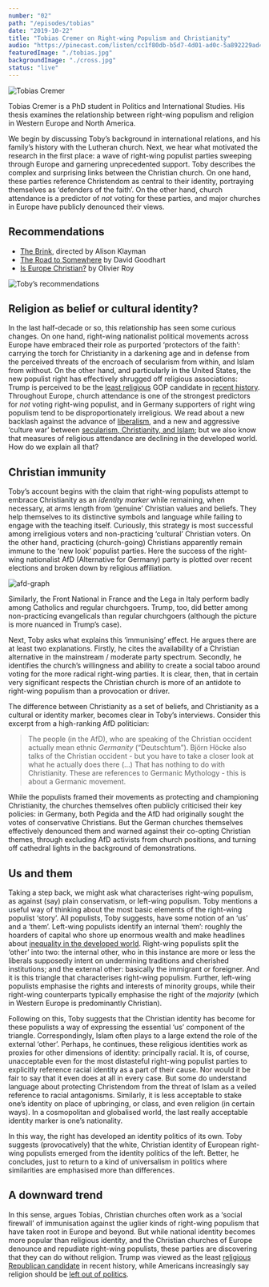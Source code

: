 ```yaml
---
number: "02"
path: "/episodes/tobias"
date: "2019-10-22"
title: "Tobias Cremer on Right-wing Populism and Christianity"
audio: "https://pinecast.com/listen/cc1f80db-b5d7-4d01-ad0c-5a892229ad4c.mp3"
featuredImage: "./tobias.jpg"
backgroundImage: "./cross.jpg"
status: "live"
---
```


![Tobias Cremer](tobias.jpg)

Tobias Cremer is a PhD student in Politics and International Studies. His thesis examines the relationship between right-wing populism and religion in Western Europe and North America.

We begin by discussing Toby’s background in international relations, and his family’s history with the Lutheran church. Next, we hear what motivated the research in the first place: a wave of right-wing populist parties sweeping through Europe and garnering unprecedented support. Toby describes the complex and surprising links between the Christian church. On one hand, these parties reference Christendom as central to their identity, portraying themselves as ‘defenders of the faith’. On the other hand, church attendance is a predictor of *not* voting for these parties, and major churches in Europe have publicly denounced their views. 

## Recommendations

- [The Brink](https://letterboxd.com/film/the-brink-2019/), directed by Alison Klayman
- [The Road to Somewhere](https://www.goodreads.com/en/book/show/32446555) by David Goodhart
- [Is Europe Christian?](https://www.goodreads.com/book/show/48715693) by Olivier Roy

![Toby’s recommendations](book-choices.jpg)

## Religion as belief or cultural identity?

In the last half-decade or so, this relationship has seen some curious changes. On one hand, right-wing nationalist political movements across Europe have embraced their role as purported ‘protectors of the faith’: carrying the torch for Christianity in a darkening age and in defense from the perceived threats of the encroach of secularism from within, and Islam from without. On the other hand, and particularly in the United States, the new populist right has effectively shrugged off religious associations: Trump is perceived to be the [least religious](https://time.com/4194738/poll-religious-voters-embrace-donald-trump-even-if-he-lacks-faith/) GOP candidate in [recent history](https://www.pewresearch.org/fact-tank/2016/01/27/key-findings-faith-and-politics-in-2016-presidential-race/). Throughout Europe, church attendance is one of the strongest predictors for *not* voting right-wing populist, and in Germany supporters of right wing populism tend to be disproportionately irreligious. We read about a new backlash against the advance of [liberalism](https://www.cambridge.org/core/journals/perspectives-on-politics/article/trump-and-the-populist-authoritarian-parties-the-silent-revolution-in-reverse/FE06E514F88A13C8DBFD41984D12D88D), and a new and aggressive ‘culture war’ between [secularism, Christianity, and Islam](https://www.goodreads.com/book/show/15893689); but we also know that measures of religious attendance are declining in the developed world. How do we explain all that?

## Christian immunity

Toby’s account begins with the claim that right-wing populists attempt to embrace Christianity as an *identity marker* while remaining, when necessary, at arms length from ‘genuine’ Christian values and beliefs. They help themselves to its distinctive symbols and language while failing to engage with the teaching itself. Curiously, this strategy is most successful among irreligious voters and non-practicing ‘cultural’ Christian voters. On the other hand, practicing (church-going) Christians apparently remain immune to the ‘new look’ populist parties. Here the success of the right-wing nationalist AfD (Alternative for Germany) party is plotted over recent elections and broken down by religious affiliation.

![afd-graph](afd-graph.png)

Similarly, the Front National in France and the Lega in Italy perform badly among Catholics and regular churchgoers. Trump, too, did better among non-practicing evangelicals than regular churchgoers (although the picture is more nuanced in Trump’s case).

Next, Toby asks what explains this ‘immunising’ effect. He argues there are at least two explanations. Firstly, he cites the availability of a Christian alternative in the mainstream / moderate party spectrum. Secondly, he identifies the church’s willingness and ability to create a social taboo around voting for the more radical right-wing parties.  It is clear, then, that in certain very significant respects the Christian church is more of an antidote to right-wing populism than a provocation or driver.

The difference between Christianity as a set of beliefs, and Christianity as a cultural or identity marker, becomes clear in Toby’s interviews. Consider this excerpt from a high-ranking AfD politician:

> The people (in the AfD), who are speaking of the Christian occident actually mean ethnic *Germanity* (“Deutschtum”). Björn Höcke also talks of the Christian occident - but you have to take a closer look at what he actually does there (...) That has nothing to do with Christianity. These are references to Germanic Mythology - this is about a Germanic movement.

While the populists framed their movements as protecting and championing Christianity, the churches themselves often publicly criticised their key policies: in Germany, both Pegida and the AfD had originally sought the votes of conservative Christians. But the German churches themselves effectively denounced them and warned against their co-opting Christian themes, through excluding AfD activists from church positions, and turning off cathedral lights in the background of demonstrations.

## Us and them

Taking a step back, we might ask what characterises right-wing populism, as against (say) plain conservatism, or left-wing populism. Toby mentions a useful way of thinking about the most basic elements of the right-wing populist ‘story’. All populists, Toby suggests, have some notion of an ‘us’ and a ‘them’. Left-wing populists identify an internal ‘them’: roughly the hoarders of capital who shore up enormous wealth and make headlines about [inequality in the developed world](https://www.cbpp.org/research/poverty-and-inequality/a-guide-to-statistics-on-historical-trends-in-income-inequality). Right-wing populists split the ‘other’ into two: the internal other, who in this instance are more or less the liberals supposedly intent on undermining traditions and cherished institutions; and the external other: basically the immigrant or foreigner. And it is this triangle that characterises right-wing populism. Further, left-wing populists emphasise the rights and interests of minority groups, while their right-wing counterparts typically emphasise the right of the *majority* (which in Western Europe is predominantly Christian).

Following on this, Toby suggests that the Christian identity has become for these populists a way of expressing the essential ‘us’ component of the triangle. Correspondingly, Islam often plays to a large extend the role of the external ‘other’. Perhaps, he continues, these religious identities work as proxies for other dimensions of identity: principally racial. It is, of course, unacceptable even for the most distasteful right-wing populist parties to explicitly reference racial identity as a part of their cause. Nor would it be fair to say that it even does at all in every case. But some do understand language about protecting Christendom from the threat of Islam as a veiled reference to racial antagonisms. Similarly, it is less acceptable to stake one’s identity on place of upbringing, or class, and even religion (in certain ways). In a cosmopolitan and globalised world, the last really acceptable identity marker is one’s nationality. 

In this way, the right has developed an identity politics of its own. Toby suggests (provocatively) that the white, Christian identity of European right-wing populists emerged from the identity politics of the left. Better, he concludes, just to return to a kind of universalism in politics where similarities are emphasised more than differences.

## A downward trend

In this sense, argues Tobias, Christian churches often work as a ‘social firewall’ of immunisation against the uglier kinds of right-wing populism that have taken root in Europe and beyond. But while national identity becomes more popular than religious identity, and the Christian churches of Europe denounce and repudiate right-wing populists, these parties are discovering that they can do without religion. Trump was viewed as the least [religious Republican candidate](https://www.pewforum.org/2016/01/27/faith-and-the-2016-campaign/) in recent history, while Americans increasingly say religion should be [left out of politics](https://www.pewforum.org/2019/11/15/americans-have-positive-views-about-religions-role-in-society-but-want-it-out-of-politics/).